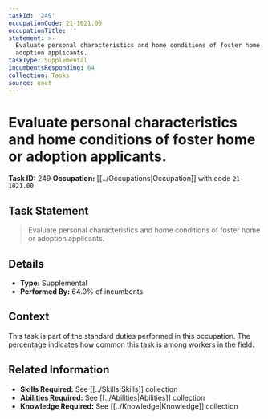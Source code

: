```yaml
---
taskId: '249'
occupationCode: 21-1021.00
occupationTitle: ''
statement: >-
  Evaluate personal characteristics and home conditions of foster home or
  adoption applicants.
taskType: Supplemental
incumbentsResponding: 64
collection: Tasks
source: onet
---
```

# Evaluate personal characteristics and home conditions of foster home or adoption applicants.

**Task ID:** 249
**Occupation:** [[../Occupations|Occupation]] with code `21-1021.00`

## Task Statement

> Evaluate personal characteristics and home conditions of foster home or adoption applicants.

## Details

- **Type:** Supplemental
- **Performed By:** 64.0% of incumbents

## Context

This task is part of the standard duties performed in this occupation. The percentage indicates how common this task is among workers in the field.

## Related Information

- **Skills Required:** See [[../Skills|Skills]] collection
- **Abilities Required:** See [[../Abilities|Abilities]] collection
- **Knowledge Required:** See [[../Knowledge|Knowledge]] collection
